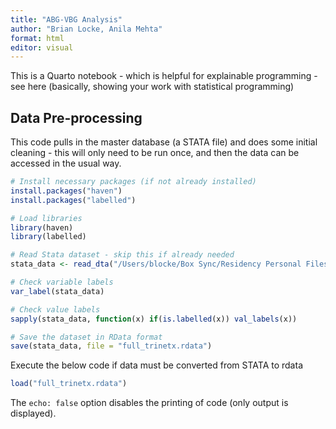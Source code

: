 ```yaml
---
title: "ABG-VBG Analysis"
author: "Brian Locke, Anila Mehta"
format: html
editor: visual
---
```


This is a Quarto notebook - which is helpful for explainable programming - see here (basically, showing your work with statistical programming)

## Data Pre-processing

This code pulls in the master database (a STATA file) and does some initial cleaning - this will only need to be run once, and then the data can be accessed in the usual way.

```r
# Install necessary packages (if not already installed)
install.packages("haven")
install.packages("labelled")

# Load libraries
library(haven)
library(labelled)

# Read Stata dataset - skip this if already needed
stata_data <- read_dta("/Users/blocke/Box Sync/Residency Personal Files/Scholarly Work/Locke Research Projects/TriNetX Code/Data/full_db.dta")

# Check variable labels
var_label(stata_data)

# Check value labels
sapply(stata_data, function(x) if(is.labelled(x)) val_labels(x))

# Save the dataset in RData format
save(stata_data, file = "full_trinetx.rdata")
```

Execute the below code if data must be converted from STATA to rdata

```r
load("full_trinetx.rdata")
```

The `echo: false` option disables the printing of code (only output is displayed).
